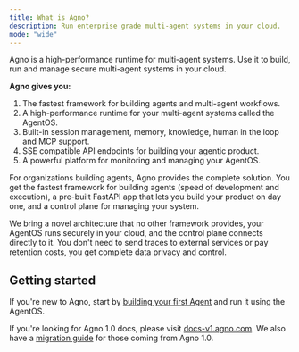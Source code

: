 ```yaml
---
title: What is Agno?
description: Run enterprise grade multi-agent systems in your cloud.
mode: "wide"
---
```


Agno is a high-performance runtime for multi-agent systems. Use it to build, run and manage secure multi-agent systems in your cloud.

**Agno gives you:**

1. The fastest framework for building agents and multi-agent workflows.
2. A high-performance runtime for your multi-agent systems called the AgentOS.
3. Built-in session management, memory, knowledge, human in the loop and MCP support.
4. SSE compatible API endpoints for building your agentic product.
5. A powerful platform for monitoring and managing your AgentOS.

For organizations building agents, Agno provides the complete solution. You get the fastest framework for building agents (speed of development and execution), a pre-built FastAPI app that lets you build your product on day one, and a control plane for managing your system.

We bring a novel architecture that no other framework provides, your AgentOS runs securely in your cloud, and the control plane connects directly to it. You don't need to send traces to external services or pay retention costs, you get complete data privacy and control.

## Getting started

If you're new to Agno, start by [building your first Agent](/introduction/first-agent) and run it using the AgentOS.

<Tip>

If you're looking for Agno 1.0 docs, please visit [docs-v1.agno.com](https://docs-v1.agno.com). We also have a [migration guide](/how-to/v2-migration) for those coming from Agno 1.0.

</Tip>
